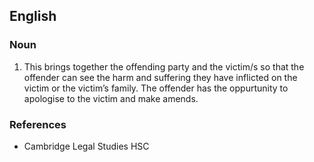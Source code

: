 ==English==

===Noun===
{{en-noun}}

# This brings together the offending party and the victim/s so that the offender can see the harm and suffering they have inflicted on the victim or the victim’s family. The offender has the oppurtunity to apologise to the victim and make amends.

===References===
*Cambridge Legal Studies HSC